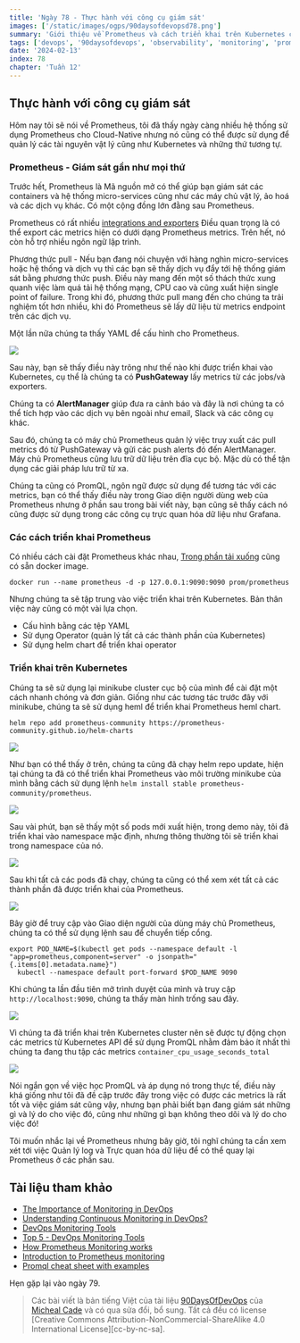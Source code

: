 ```yaml
---
title: 'Ngày 78 - Thực hành với công cụ giám sát'
images: ['/static/images/ogps/90daysofdevopsd78.png']
summary: 'Giới thiệu về Prometheus và cách triển khai trên Kubernetes cluster'
tags: ['devops', '90daysofdevops', 'observability', 'monitoring', 'prometheus', 'kubernetes']
date: '2024-02-13'
index: 78
chapter: 'Tuần 12'
---
```


<TOCInline toc={props.toc} asDisclosure />

## Thực hành với công cụ giám sát

Hôm nay tôi sẽ nói về Prometheus, tôi đã thấy ngày càng nhiều hệ thống sử dụng Prometheus cho Cloud-Native nhưng nó cũng có thể được sử dụng để quản lý các tài nguyên vật lý cũng như Kubernetes và những thứ tương tự.

### Prometheus - Giám sát gần như mọi thứ

Trước hết, Prometheus là Mã nguồn mở có thể giúp bạn giám sát các containers và hệ thống micro-services cũng như các máy chủ vật lý, ảo hoá và các dịch vụ khác. Có một cộng đồng lớn đằng sau Prometheus.

Prometheus có rất nhiều [integrations and exporters](https://prometheus.io/docs/instrumenting/exporters/) Điều quan trọng là có thể export các metrics hiện có dưới dạng Prometheus metrics. Trên hết, nó còn hỗ trợ nhiều ngôn ngữ lập trình.

Phương thức pull - Nếu bạn đang nói chuyện với hàng nghìn micro-services hoặc hệ thống và dịch vụ thì các bạn sẽ thấy dịch vụ đẩy tới hệ thống giám sát bằng phương thức push. Điều này mang đến một số thách thức xung quanh việc làm quá tải hệ thống mạng, CPU cao và cũng xuất hiện single point of failure. Trong khi đó, phương thức pull mang đến cho chúng ta trải nghiệm tốt hơn nhiều, khi đó Prometheus sẽ lấy dữ liệu từ metrics endpoint trên các dịch vụ.

Một lần nữa chúng ta thấy YAML để cấu hình cho Prometheus.

![](/static/images/assets/Day78_Monitoring7.png)

Sau này, bạn sẽ thấy điều này trông như thế nào khi được triển khai vào Kubernetes, cụ thể là chúng ta có **PushGateway** lấy metrics từ các jobs/và exporters.

Chúng ta có **AlertManager** giúp đưa ra cảnh báo và đây là nơi chúng ta có thể tích hợp vào các dịch vụ bên ngoài như email, Slack và các công cụ khác.

Sau đó, chúng ta có máy chủ Prometheus quản lý việc truy xuất các pull metrics đó từ PushGateway và gửi các push alerts đó đến AlertManager. Máy chủ Prometheus cũng lưu trữ dữ liệu trên đĩa cục bộ. Mặc dù có thể tận dụng các giải pháp lưu trữ từ xa.

Chúng ta cũng có PromQL, ngôn ngữ được sử dụng để tương tác với các metrics, bạn có thể thấy điều này trong Giao diện người dùng web của Prometheus nhưng ở phần sau trong bài viết này, bạn cũng sẽ thấy cách nó cũng được sử dụng trong các công cụ trực quan hóa dữ liệu như Grafana.

### Các cách triển khai Prometheus

Có nhiều cách cài đặt Prometheus khác nhau, [Trong phần tải xuống](https://prometheus.io/download/) cũng có sẵn docker image.

`docker run --name prometheus -d -p 127.0.0.1:9090:9090 prom/prometheus`

Nhưng chúng ta sẽ tập trung vào việc triển khai trên Kubernetes. Bản thân việc này cũng có một vài lựa chọn.

- Cấu hình bằng các tệp YAML
- Sử dụng Operator (quản lý tất cả các thành phần của Kubernetes)
- Sử dụng helm chart để triển khai operator

### Triển khai trên Kubernetes

Chúng ta sẽ sử dụng lại minikube cluster cục bộ của mình để cài đặt một cách nhanh chóng và đơn giản. Giống như các tương tác trước đây với minikube, chúng ta sẽ sử dụng heml để triển khai Prometheus heml chart.

`helm repo add prometheus-community https://prometheus-community.github.io/helm-charts`

![](/static/images/assets/Day78_Monitoring1.png)

Như bạn có thể thấy ở trên, chúng ta cũng đã chạy helm repo update, hiện tại chúng ta đã có thể triển khai Prometheus vào môi trường minikube của mình bằng cách sử dụng lệnh `helm install stable prometheus-community/prometheus`.

![](/static/images/assets/Day78_Monitoring2.png)

Sau vài phút, bạn sẽ thấy một số pods mới xuất hiện, trong demo này, tôi đã triển khai vào namespace mặc định, nhưng thông thường tôi sẽ triển khai trong namespace của nó.

![](/static/images/assets/Day78_Monitoring3.png)

Sau khi tất cả các pods đã chạy, chúng ta cũng có thể xem xét tất cả các thành phần đã được triển khai của Prometheus.

![](/static/images/assets/Day78_Monitoring4.png)

Bây giờ để truy cập vào Giao diện người của dùng máy chủ Prometheus, chúng ta có thể sử dụng lệnh sau để chuyển tiếp cổng.

```Shell
export POD_NAME=$(kubectl get pods --namespace default -l "app=prometheus,component=server" -o jsonpath="{.items[0].metadata.name}")
  kubectl --namespace default port-forward $POD_NAME 9090
```

Khi chúng ta lần đầu tiên mở trình duyệt của mình và truy cập `http://localhost:9090`, chúng ta thấy màn hình trống sau đây.

![](/static/images/assets/Day78_Monitoring5.png)

Vì chúng ta đã triển khai trên Kubernetes cluster nên sẽ được tự động chọn các metrics từ Kubernetes API để sử dụng PromQL nhằm đảm bảo ít nhất thì chúng ta đang thu tập các metrics `container_cpu_usage_seconds_total`

![](/static/images/assets/Day78_Monitoring6.png)

Nói ngắn gọn về việc học PromQL và áp dụng nó trong thực tế, điều này khá giống như tôi đã đề cập trước đây trong việc có được các metrics là rất tốt và việc giám sát cũng vậy, nhưng bạn phải biết bạn đang giám sát những gì và lý do cho việc đó, cũng như những gì bạn không theo dõi và lý do cho việc đó!

Tôi muốn nhắc lại về Prometheus nhưng bây giờ, tôi nghĩ chúng ta cần xem xét tới việc Quản lý log và Trực quan hóa dữ liệu để có thể quay lại Prometheus ở các phần sau.

## Tài liệu tham khảo

- [The Importance of Monitoring in DevOps](https://www.devopsonline.co.uk/the-importance-of-monitoring-in-devops/)
- [Understanding Continuous Monitoring in DevOps?](https://medium.com/devopscurry/understanding-continuous-monitoring-in-devops-f6695b004e3b)
- [DevOps Monitoring Tools](https://www.youtube.com/watch?v=Zu53QQuYqJ0)
- [Top 5 - DevOps Monitoring Tools](https://www.youtube.com/watch?v=4t71iv_9t_4)
- [How Prometheus Monitoring works](https://www.youtube.com/watch?v=h4Sl21AKiDg)
- [Introduction to Prometheus monitoring](https://www.youtube.com/watch?v=5o37CGlNLr8)
- [Promql cheat sheet with examples](https://www.containiq.com/post/promql-cheat-sheet-with-examples)

Hẹn gặp lại vào ngày 79.

> Các bài viết là bản tiếng Việt của tài liệu [90DaysOfDevOps](https://github.com/MichaelCade/90DaysOfDevOps/tree/main/2022/Days) của [Micheal Cade](https://twitter.com/MichaelCade1) và có qua sửa đổi, bổ sung. Tất cả đều có license [Creative Commons Attribution-NonCommercial-ShareAlike 4.0 International License][cc-by-nc-sa].
